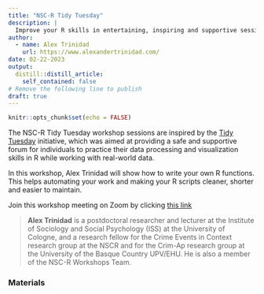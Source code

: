 ```yaml
---
title: "NSC-R Tidy Tuesday"
description: |
  Improve your R skills in entertaining, inspiring and supportive sessions moderated by your own colleagues.
author:
  - name: Alex Trinidad
    url: https://www.alexandertrinidad.com/
date: 02-22-2023
output:
  distill::distill_article:
    self_contained: false
# Remove the following line to publish
draft: true
---
```



```r
knitr::opts_chunk$set(echo = FALSE)
```

The NSC-R Tidy Tuesday workshop sessions are inspired by the [Tidy Tuesday](https://www.tidytuesday.com/) initiative, which was aimed at providing a safe and supportive forum for individuals to practice their data processing and visualization skills in R while working with real-world data.

In this workshop, Alex Trinidad will show how to write your own R functions. This helps automating your work and making your R scripts cleaner, shorter and easier to maintain.

 

Join this workshop meeting on Zoom by clicking [this link](https://us02web.zoom.us/j/81447063453?pwd=SEg3UU4yc2xoMVp2R3FGWWtCSjdLUT09)


> **Alex Trinidad** is a postdoctoral researcher and lecturer at the Institute of Sociology and Social Psychology (ISS) at the University of Cologne, and a research fellow for the Crime Events in Context research group at the NSCR and for the Crim-Ap research group at the University of the Basque Country UPV/EHU. He is also a member of the NSC-R Workshops Team.


### Materials



